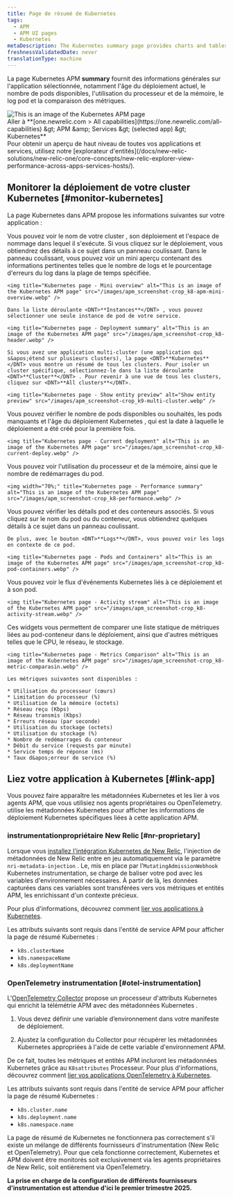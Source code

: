 ```yaml
---
title: Page de résumé de Kubernetes
tags:
  - APM
  - APM UI pages
  - Kubernetes
metaDescription: The Kubernetes summary page provides charts and tables that you can drill down into details about your selected app's performance.
freshnessValidatedDate: never
translationType: machine
---
```


La page Kubernetes APM <DNT>**summary**</DNT> fournit des informations générales sur l&apos;application sélectionnée, notamment l&apos;âge du déploiement actuel, le nombre de pods disponibles, l&apos;utilisation du processeur et de la mémoire, le log pod et la comparaison des métriques.

<img title="Kubernetes page" alt="This is an image of the Kubernetes APM page" src="/images/apm_screenshot-crop_k8-apm-ui.webp" />

<figcaption>
  Aller à <DNT>**[one.newrelic.com &gt; All capabilities](https://one.newrelic.com/all-capabilities) &amp;gt; APM &amp;amp; Services &amp;gt; (selected app) &amp;gt; Kubernetes**</DNT>
</figcaption>

<Callout variant="tip">
  Pour obtenir un aperçu de haut niveau de toutes vos applications et services, utilisez notre [explorateur d&apos;entités](/docs/new-relic-solutions/new-relic-one/core-concepts/new-relic-explorer-view-performance-across-apps-services-hosts/).
</Callout>

## Monitorer la déploiement de votre cluster Kubernetes [#monitor-kubernetes]

La page Kubernetes dans APM propose les informations suivantes sur votre application :

<CollapserGroup>
  <Collapser id="deployment-summary" title="Résumé du déploiement">
    Vous pouvez voir le nom de votre cluster , son déploiement et l&apos;espace de nommage dans lequel il s&apos;exécute. Si vous cliquez sur le déploiement, vous obtiendrez des détails à ce sujet dans un panneau coulissant. Dans le panneau coulissant, vous pouvez voir un mini aperçu contenant des informations pertinentes telles que le nombre de logs et le pourcentage d&apos;erreurs du log dans la plage de temps spécifiée.

    <img title="Kubernetes page - Mini overview" alt="This is an image of the Kubernetes APM page" src="/images/apm_screenshot-crop_k8-apm-mini-overview.webp" />

    Dans la liste déroulante <DNT>**Instances**</DNT> , vous pouvez sélectionner une seule instance de pod de votre service.

    <img title="Kubernetes page - Deployment summary" alt="This is an image of the Kubernetes APM page" src="/images/apm_screenshot-crop_k8-header.webp" />

    Si vous avez une application multi-cluster (une application qui s&apos;étend sur plusieurs clusters), la page <DNT>**Kubernetes**</DNT> vous montre un résumé de tous les clusters. Pour isoler un cluster spécifique, sélectionnez-le dans la liste déroulante <DNT>**Cluster**</DNT> . Pour revenir à une vue de tous les clusters, cliquez sur <DNT>**All clusters**</DNT>.

    <img title="Kubernetes page - Show entity preview" alt="Show entity preview" src="/images/apm_screenshot-crop_k9-multi-cluster.webp" />
  </Collapser>

  <Collapser id="current-deployment" title="Déploiement actuel">
    Vous pouvez vérifier le nombre de pods disponibles ou souhaités, les pods manquants et l&apos;âge du déploiement Kubernetes , qui est la date à laquelle le déploiement a été créé pour la première fois.

    <img title="Kubernetes page - Current deployment" alt="This is an image of the Kubernetes APM page" src="/images/apm_screenshot-crop_k8-current-deploy.webp" />
  </Collapser>

  <Collapser id="performance-summary" title="Résumé des performances du déploiement">
    Vous pouvez voir l&apos;utilisation du processeur et de la mémoire, ainsi que le nombre de redémarrages du pod.

    <img width="70%;" title="Kubernetes page - Performance summary" alt="This is an image of the Kubernetes APM page" src="/images/apm_screenshot-crop_k8-performance.webp" />
  </Collapser>

  <Collapser id="pods-containers" title="pod et conteneur">
    Vous pouvez vérifier les détails pod et des conteneurs associés. Si vous cliquez sur le nom du pod ou du conteneur, vous obtiendrez quelques détails à ce sujet dans un panneau coulissant.

    De plus, avec le bouton <DNT>**Logs**</DNT>, vous pouvez voir les logs en contexte de ce pod.

    <img title="Kubernetes page - Pods and Containers" alt="This is an image of the Kubernetes APM page" src="/images/apm_screenshot-crop_k8-pod-containers.webp" />
  </Collapser>

  <Collapser id="activity-stream" title="Flux d'activité">
    Vous pouvez voir le flux d&apos;événements Kubernetes liés à ce déploiement et à son pod.

    <img title="Kubernetes page - Activity stream" alt="This is an image of the Kubernetes APM page" src="/images/apm_screenshot-crop_k8-activity-stream.webp" />
  </Collapser>

  <Collapser id="metrics-comparison" title="Comparaison des mesures">
    Ces widgets vous permettent de comparer une liste statique de métriques liées au pod-conteneur dans le déploiement, ainsi que d&apos;autres métriques telles que le CPU, le réseau, le stockage.

    <img title="Kubernetes page - Metrics Comparison" alt="This is an image of the Kubernetes APM page" src="/images/apm_screenshot-crop_k8-metric-comparasin.webp" />

    Les métriques suivantes sont disponibles :

    * Utilisation du processeur (cœurs)
    * Limitation du processeur (%)
    * Utilisation de la mémoire (octets)
    * Réseau reçu (Kbps)
    * Réseau transmis (Kbps)
    * Erreurs réseau (par seconde)
    * Utilisation du stockage (octets)
    * Utilisation du stockage (%)
    * Nombre de redémarrages du conteneur
    * Débit du service (requests par minute)
    * Service temps de réponse (ms)
    * Taux d&apos;erreur de service (%)
  </Collapser>
</CollapserGroup>

## Liez votre application à Kubernetes [#link-app]

Vous pouvez faire apparaître les métadonnées Kubernetes et les lier à vos agents APM, que vous utilisiez nos agents propriétaires ou OpenTelemetry. <InlinePopover type="apm" />utilise les métadonnées Kubernetes pour afficher les informations de déploiement Kubernetes spécifiques liées à cette application APM.

### instrumentationpropriétaire New Relic [#nr-proprietary]

Lorsque vous [installez l&apos;intégration Kubernetes de New Relic](/install/kubernetes/), l&apos;injection de métadonnées de New Relic entre en jeu automatiquement via le paramètre `nri-metadata-injection` . Le, mis en place par l&apos;`MutatingAdmissionWebhook` Kubernetes instrumentation, se charge de baliser votre pod avec les variables d&apos;environnement nécessaires. À partir de là, les données capturées dans ces variables sont transférées vers vos métriques et entités APM, les enrichissant d&apos;un contexte précieux.

Pour plus d&apos;informations, découvrez comment [lier vos applications à Kubernetes](/docs/kubernetes-pixie/kubernetes-integration/advanced-configuration/link-your-applications-kubernetes/).

Les attributs suivants sont requis dans l&apos;entité de service APM pour afficher la page de résumé Kubernetes :

* `k8s.clusterName`
* `k8s.namespaceName`
* `k8s.deploymentName`

### OpenTelemetry instrumentation [#otel-instrumentation]

L&apos;[OpenTelemetry Collector](/docs/opentelemetry/get-started/collector-processing/opentelemetry-collector-processing-intro/) propose un processeur d&apos;attributs Kubernetes qui enrichit la télémétrie APM avec des métadonnées Kubernetes .

1. Vous devez définir une variable d’environnement dans votre manifeste de déploiement.

2. Ajustez la configuration du Collector pour récupérer les métadonnées Kubernetes appropriées à l&apos;aide de cette variable d&apos;environnement APM.

De ce fait, toutes les métriques et entités APM incluront les métadonnées Kubernetes grâce au `K8sattributes` Processeur. Pour plus d&apos;informations, découvrez comment [lier vos applications OpenTelemetry à Kubernetes](/docs/kubernetes-pixie/kubernetes-integration/advanced-configuration/link-otel-applications-kubernetes/).

Les attributs suivants sont requis dans l&apos;entité de service APM pour afficher la page de résumé Kubernetes :

* `k8s.cluster.name`
* `k8s.deployment.name`
* `k8s.namespace.name`

<Callout variant="caution">
  La page de résumé de Kubernetes ne fonctionnera pas correctement s&apos;il existe un mélange de différents fournisseurs d&apos;instrumentation (New Relic et OpenTelemetry). Pour que cela fonctionne correctement, Kubernetes et APM doivent être monitorés soit exclusivement via les agents propriétaires de New Relic, soit entièrement via OpenTelemetry.

  **La prise en charge de la configuration de différents fournisseurs d&apos;instrumentation est attendue d&apos;ici le premier trimestre 2025.**
</Callout>